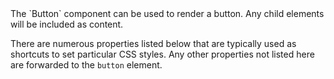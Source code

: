 
<div className="large">
  The `Button` component can be used to render a button.
  Any child elements will be included as content.
</div>

There are numerous properties listed below that are typically used as
shortcuts to set particular CSS styles.  Any other properties not listed
here are forwarded to the `button` element.

<Example
  Component={Component}
  code={Source}
  expand
/>
